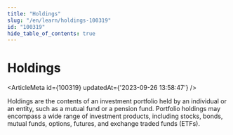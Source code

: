 ```yaml
---
title: "Holdings"
slug: "/en/learn/holdings-100319"
id: "100319"
hide_table_of_contents: true
---
```



# Holdings

<ArticleMeta id={100319} updatedAt={'2023-09-26 13:58:47'} />
<div className='border-solid border-b border-t-0 my-4 border-[var(--ifm-color-gray-300)]' />

Holdings are the contents of an investment portfolio held by an individual or an entity, such as a mutual fund or a pension fund. Portfolio holdings may encompass a wide range of investment products, including stocks, bonds, mutual funds, options, futures, and exchange traded funds (ETFs).
